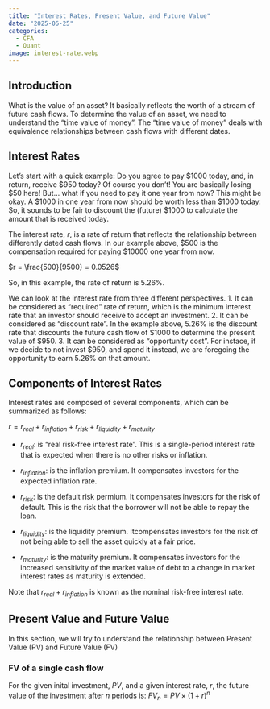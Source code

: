 ```yaml
---
title: "Interest Rates, Present Value, and Future Value"
date: "2025-06-25"
categories:
  - CFA
  - Quant
image: interest-rate.webp
---
```


## Introduction

What is the value of an asset? It basically reflects the worth of a stream of future cash flows. 
To determine the value of an asset, we need to understand the "time value of money". 
The "time value of money" deals with equivalence relationships between cash flows with different dates.


## Interest Rates

Let's start with a quick example: Do you agree to pay $1000 today, and, in return, receive $950 today? 
Of course you don't! You are basically losing $50 here! But...  what if you need to pay it one year from now? 
This might be okay. A $1000 in one year from now should be worth less than $1000 today. So, it sounds to be fair 
to discount the (future) $1000 to calculate the amount that is received today. 

The interest rate, $r$, is a rate of return that reflects the relationship between differently dated cash flows. 
In our example above, $500 is the compensation required for paying $10000 one year from now. 

$r = \frac{500}{9500} = 0.0526$

So, in this example, the rate of return is 5.26%.

We can look at the interest rate from three different perspectives.
1. It can be considered as "required" rate of return, which is the minimum interest rate that an investor 
should receive to accept an investment.
2. It can be considered as "discount rate". In the example above, 5.26% is the discount rate that
discounts the future cash flow of $1000 to determine the present value of $950.
3. It can be considered as "opportunity cost". For instace, if we decide to not invest $950, and spend it instead, 
we are foregoing the opportunity to earn 5.26% on that amount.

## Components of Interest Rates
Interest rates are composed of several components, which can be summarized as follows:

${
  r = r_{real} + r_{inflation} + r_{risk} + r_{liquidity} + r_{maturity}
}$

* $r_{real}$: is "real risk-free interest rate". This is a single-period interest rate that is 
  expected when there is no other risks or inflation. 

* $r_{inflation}$: is the inflation premium. It compensates investors for the expected inflation rate. 

* $r_{risk}$: is the default risk permium. It compensates investors for the risk of default. This is the risk that the borrower will not be able to 
  repay the loan.

* $r_{liquidity}$: is the liquidity premium. Itcompensates investors for the risk of not being able to sell the asset quickly at a fair price.

* $r_{maturity}$: is the maturity premium. It compensates investors for the increased sensitivity
of the market value of debt to a change in market interest rates as maturity
is extended.

Note that $r_{real} + r_{inflation}$ is known as the nominal risk-free interest rate.

## Present Value and Future Value

In this section, we will try to understand the relationship between Present Value (PV) and Future Value (FV)

### FV of a single cash flow

For the given inital investment, $PV$, and a given interest rate, $r$, the future value of the investment after $n$ periods is:
$FV_{n} = PV \times (1+r)^{n}$